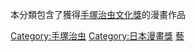 本分類包含了獲得[[手塚治虫文化獎|手塚治虫文化獎]]的漫畫作品

[[Category:手塚治虫|Category:手塚治虫]]
[[Category:日本漫畫獎|Category:日本漫畫獎]]
[[Category:得獎作品|藝]]